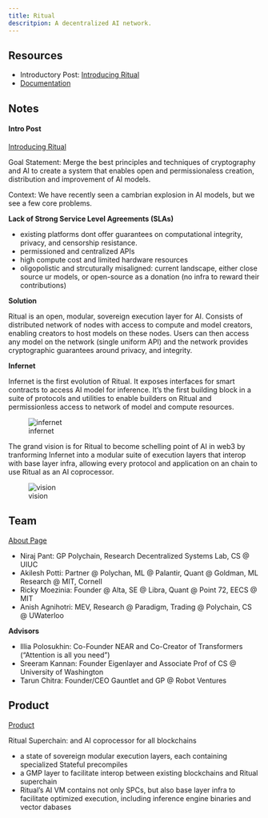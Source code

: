 ```yaml
---
title: Ritual
descritpion: A decentralized AI network.
---
```


## Resources

- Introductory Post: [Introducing Ritual](https://ritual.net/blog/introducing-ritual)
- [Documentation](https://docs.ritual.net/)

## Notes

#### **Intro Post**

[Introducing Ritual](https://ritual.net/blog/introducing-ritual)

Goal Statement: Merge the best principles and techniques of cryptography and AI to create a system that enables open and permissionaless creation, distribution and improvement of AI models.

Context: We have recently seen a cambrian explosion in AI models, but we see a few core problems.

**Lack of Strong Service Level Agreements (SLAs)**

- existing platforms dont offer guarantees on computational integrity, privacy, and censorship resistance.
- permissioned and centralized APIs
- high compute cost and limited hardware resources
- oligopolistic and strcuturally misaligned: current landscape, either close source ur models, or open-source as a donation (no infra to reward their contributions)

**Solution**

Ritual is an open, modular, sovereign execution layer for AI. Consists of distributed network of nodes with access to compute and model creators, enabling creators to host models on these nodes. Users can then access any model on the network (single uniform API) and the network provides cryptographic guarantees around privacy, and integrity.

**Infernet**

Infernet is the first evolution of Ritual. It exposes interfaces for smart contracts to access AI model for inference. It's the first building block in a suite of protocols and utilities to enable builders on Ritual and permissionless access to network of model and compute resources.

![infernet](infernet-architecture.svg)

The grand vision is for Ritual to become schelling point of AI in web3 by tranforming Infernet into a modular suite of execution layers that interop with base layer infra, allowing every protocol and application on an chain to use Ritual as an AI coprocessor.

![vision](vision-product-diagram.svg)

## Team

[About Page](https://ritual.net/about)

- Niraj Pant: GP Polychain, Research Decentralized Systems Lab, CS @ UIUC
- Akilesh Potti: Partner @ Polychan, ML @ Palantir, Quant @ Goldman, ML Research @ MIT, Cornell
- Ricky Moezinia: Founder @ Alta, SE @ Libra, Quant @ Point 72, EECS @ MIT
- Anish Agnihotri: MEV, Research @ Paradigm, Trading @ Polychain, CS @ UWaterloo

**Advisors**

- Illia Polosukhin: Co-Founder NEAR and Co-Creator of Transformers ("Attention is all you need")
- Sreeram Kannan: Founder Eigenlayer and Associate Prof of CS @ University of Washington
- Tarun Chitra: Founder/CEO Gauntlet and GP @ Robot Ventures

## Product

[Product](https://ritual.net/product)

Ritual Superchain: and AI coprocessor for all blockchains

- a state of sovereign modular execution layers, each containing specialized Stateful precompiles
- a GMP layer to facilitate interop between existing blockchains and Ritual superchain
- Ritual's AI VM contains not only SPCs, but also base layer infra to facilitate optimized execution, including inference engine binaries and vector dabases